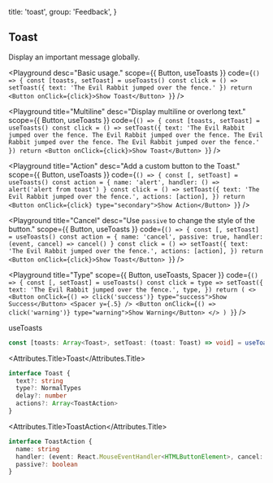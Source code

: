 
  title: 'toast',
  group: 'Feedback',
}

## Toast

Display an important message globally.

<Playground
  desc="Basic usage."
  scope={{ Button, useToasts }}
  code={`
() => {
  const [toasts, setToast] = useToasts()
  const click = () => setToast({ text: 'The Evil Rabbit jumped over the fence.' })
  return <Button onClick={click}>Show Toast</Button>
}
`}
/>

<Playground
  title="Multiline"
  desc="Display multiline or overlong text."
  scope={{ Button, useToasts }}
  code={`
() => {
  const [toasts, setToast] = useToasts()
  const click = () => setToast({ text: 'The Evil Rabbit jumped over the fence. The Evil Rabbit jumped over the fence. The Evil Rabbit jumped over the fence. The Evil Rabbit jumped over the fence.' })
  return <Button onClick={click}>Show Toast</Button>
}
`}
/>

<Playground
  title="Action"
  desc="Add a custom button to the Toast."
  scope={{ Button, useToasts }}
  code={`
() => {
  const [, setToast] = useToasts()
  const action = {
    name: 'alert',
    handler: () => alert('alert from toast')
  }
  const click = () => setToast({
    text: 'The Evil Rabbit jumped over the fence.',
    actions: [action],
  })
  return <Button onClick={click} type="secondary">Show Action</Button>
}
`}
/>

<Playground
  title="Cancel"
  desc="Use `passive` to change the style of the button."
  scope={{ Button, useToasts }}
  code={`
() => {
  const [, setToast] = useToasts()
  const action = {
    name: 'cancel',
    passive: true,
    handler: (event, cancel) => cancel()
  }
  const click = () => setToast({
    text: 'The Evil Rabbit jumped over the fence.',
    actions: [action],
  })
  return <Button onClick={click}>Show Toast</Button>
}
`}
/>

<Playground
  title="Type"
  scope={{ Button, useToasts, Spacer }}
  code={`
() => {
  const [, setToast] = useToasts()
  const click = type => setToast({
    text: 'The Evil Rabbit jumped over the fence.',
    type,
  })
  return (
    <>
    <Button onClick={() => click('success')} type="success">Show Success</Button>
    <Spacer y={.5} />
    <Button onClick={() => click('warning')} type="warning">Show Warning</Button>
    </>
  )
}
`}
/>

<Attributes edit="/pages/en-us/components/toast.mdx">
<Attributes.Title>useToasts</Attributes.Title>

```ts
const [toasts: Array<Toast>, setToast: (toast: Toast) => void] = useToasts()
```

<Attributes.Title>Toast</Attributes.Title>

```ts
interface Toast {
  text?: string
  type?: NormalTypes
  delay?: number
  actions?: Array<ToastAction>
}
```

<Attributes.Title>ToastAction</Attributes.Title>

```ts
interface ToastAction {
  name: string
  handler: (event: React.MouseEventHandler<HTMLButtonElement>, cancel: Function) => void
  passive?: boolean
}
```

</Attributes>

